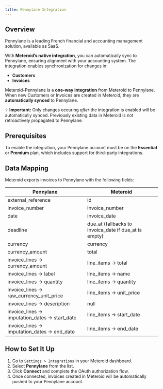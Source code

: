 ```yaml
---
title: Pennylane Integration
---
```


## Overview

Pennylane is a leading French financial and accounting management solution, available as SaaS.

With **Meteroid’s native integration**, you can automatically sync to Pennylane, ensuring alignment with your accounting system. The integration enables synchronization for changes in:

* **Customers**
* **Invoices**

Meteroid-Pennylane is a **one-way integration** from Meteroid to Pennylane. When new Customers or Invoices are created in Meteroid, they are **automatically synced** to Pennylane.

💡 **Important:** Only changes occuring *after* the integration is enabled will be automatically synced. Previously existing data in Meteroid is not retroactively propagated to Pennylane.

## Prerequisites

To enable the integration, your Pennylane account must be on the **Essential** or **Premium** plan, which includes support for third-party integrations.

## Data Mapping

Meteroid exports invoices to Pennylane with the following fields:

| Pennylane                                     | Meteroid                                              |
| --------------------------------------------- | ----------------------------------------------------- |
| external\_reference                            | id                                                    |
| invoice\_number                                | invoice\_number                                        |
| date                                          | invoice\_date                                          |
| deadline                                      | due\_at (fallbacks to invoice\_date if due\_at is empty) |
| currency                                      | currency                                              |
| currency\_amount                               | total                                                 |
| invoice\_lines → currency\_amount               | line\_items → total                                    |
| invoice\_lines → label                         | line\_items → name                                     |
| invoice\_lines → quantity                      | line\_items → quantity                                 |
| invoice\_lines → raw\_currency\_unit\_price       | line\_items → unit\_price                               |
| invoice\_lines → description                   | null                                                  |
| invoice\_lines → imputation\_dates → start\_date | line\_items → start\_date                               |
| invoice\_lines → imputation\_dates → end\_date   | line\_items → end\_date                                 |

## How to Set It Up

1. Go to `Settings > Integrations` in your Meteroid dashboard.
2. Select **Pennylane** from the list.
3. Click **Connect** and complete the OAuth authorization flow.
4. Once connected, invoices created in Meteroid will be automatically pushed to your Pennylane account.